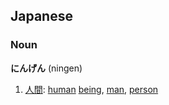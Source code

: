 == Japanese ==                                          
===Noun===
'''にんげん''' (ningen)

# [[人間]]: [[human]] [[being]], [[man]], [[person]]